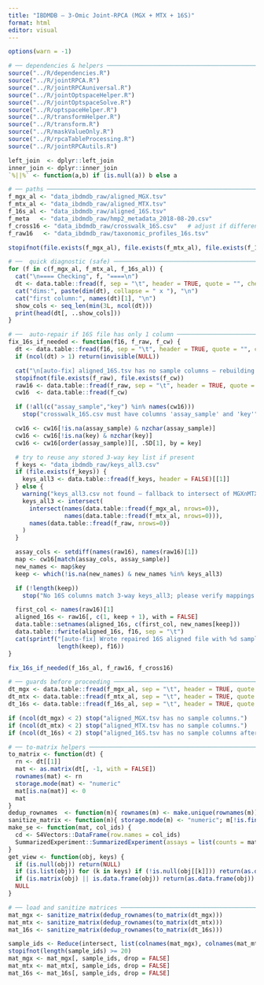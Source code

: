 ```yaml
---
title: "IBDMDB — 3-Omic Joint-RPCA (MGX + MTX + 16S)"
format: html
editor: visual
---
```


```r
options(warn = -1)

# ── dependencies & helpers ───────────────────────────────────────────────
source("../R/dependencies.R")
source("../R/jointRPCA.R")
source("../R/jointRPCAuniversal.R")
source("../R/jointOptspaceHelper.R")
source("../R/jointOptspaceSolve.R")
source("../R/optspaceHelper.R")
source("../R/transformHelper.R")
source("../R/transform.R")
source("../R/maskValueOnly.R")
source("../R/rpcaTableProcessing.R")
source("../R/jointRPCAutils.R")

left_join  <- dplyr::left_join
inner_join <- dplyr::inner_join
`%||%` <- function(a,b) if (is.null(a)) b else a

# ── paths ────────────────────────────────────────────────────────────────
f_mgx_al <- "data_ibdmdb_raw/aligned_MGX.tsv"
f_mtx_al <- "data_ibdmdb_raw/aligned_MTX.tsv"
f_16s_al <- "data_ibdmdb_raw/aligned_16S.tsv"
f_meta   <- "data_ibdmdb_raw/hmp2_metadata_2018-08-20.csv"
f_cross16 <- "data_ibdmdb_raw/crosswalk_16S.csv"   # adjust if different
f_raw16   <- "data_ibdmdb_raw/taxonomic_profiles_16s.tsv"

stopifnot(file.exists(f_mgx_al), file.exists(f_mtx_al), file.exists(f_16s_al))

# ──  quick diagnostic (safe) ─────────────────────────────────────────────
for (f in c(f_mgx_al, f_mtx_al, f_16s_al)) {
  cat("\n==== Checking", f, "====\n")
  dt <- data.table::fread(f, sep = "\t", header = TRUE, quote = "", check.names = FALSE)
  cat("dims:", paste(dim(dt), collapse = " x "), "\n")
  cat("first column:", names(dt)[1], "\n")
  show_cols <- seq_len(min(3L, ncol(dt)))
  print(head(dt[, ..show_cols]))
}

# ──  auto-repair if 16S file has only 1 column ───────────────────────────
fix_16s_if_needed <- function(f16, f_raw, f_cw) {
  dt <- data.table::fread(f16, sep = "\t", header = TRUE, quote = "", check.names = FALSE)
  if (ncol(dt) > 1) return(invisible(NULL))

  cat("\n[auto-fix] aligned_16S.tsv has no sample columns — rebuilding from crosswalk & raw table …\n")
  stopifnot(file.exists(f_raw), file.exists(f_cw))
  raw16 <- data.table::fread(f_raw, sep = "\t", header = TRUE, quote = "", check.names = FALSE)
  cw16  <- data.table::fread(f_cw)

  if (!all(c("assay_sample","key") %in% names(cw16)))
    stop("crosswalk_16S.csv must have columns 'assay_sample' and 'key'")

  cw16 <- cw16[!is.na(assay_sample) & nzchar(assay_sample)]
  cw16 <- cw16[!is.na(key) & nzchar(key)]
  cw16 <- cw16[order(assay_sample)][, .SD[1], by = key]

  # try to reuse any stored 3-way key list if present
  f_keys <- "data_ibdmdb_raw/keys_all3.csv"
  if (file.exists(f_keys)) {
    keys_all3 <- data.table::fread(f_keys, header = FALSE)[[1]]
  } else {
    warning("keys_all3.csv not found — fallback to intersect of MGX∩MTX∩16S.")
    keys_all3 <- intersect(
      intersect(names(data.table::fread(f_mgx_al, nrows=0)),
                names(data.table::fread(f_mtx_al, nrows=0))),
      names(data.table::fread(f_raw, nrows=0))
    )
  }

  assay_cols <- setdiff(names(raw16), names(raw16)[1])
  map <- cw16[match(assay_cols, assay_sample)]
  new_names <- map$key
  keep <- which(!is.na(new_names) & new_names %in% keys_all3)

  if (!length(keep))
    stop("No 16S columns match 3-way keys_all3; please verify mappings.")

  first_col <- names(raw16)[1]
  aligned_16s <- raw16[, c(1, keep + 1), with = FALSE]
  data.table::setnames(aligned_16s, c(first_col, new_names[keep]))
  data.table::fwrite(aligned_16s, f16, sep = "\t")
  cat(sprintf("[auto-fix] Wrote repaired 16S aligned file with %d samples → %s\n",
              length(keep), f16))
}

fix_16s_if_needed(f_16s_al, f_raw16, f_cross16)

# ── guards before proceeding ─────────────────────────────────────────────
dt_mgx <- data.table::fread(f_mgx_al, sep = "\t", header = TRUE, quote = "", check.names = FALSE)
dt_mtx <- data.table::fread(f_mtx_al, sep = "\t", header = TRUE, quote = "", check.names = FALSE)
dt_16s <- data.table::fread(f_16s_al, sep = "\t", header = TRUE, quote = "", check.names = FALSE)

if (ncol(dt_mgx) < 2) stop("aligned_MGX.tsv has no sample columns.")
if (ncol(dt_mtx) < 2) stop("aligned_MTX.tsv has no sample columns.")
if (ncol(dt_16s) < 2) stop("aligned_16S.tsv has no sample columns after attempted fix.")

# ── to-matrix helpers ────────────────────────────────────────────────────
to_matrix <- function(dt) {
  rn <- dt[[1]]
  mat <- as.matrix(dt[, -1, with = FALSE])
  rownames(mat) <- rn
  storage.mode(mat) <- "numeric"
  mat[is.na(mat)] <- 0
  mat
}
dedup_rownames  <- function(m){ rownames(m) <- make.unique(rownames(m)); m }
sanitize_matrix <- function(m){ storage.mode(m) <- "numeric"; m[!is.finite(m)] <- 0; m }
make_se <- function(mat, col_ids) {
  cd <- S4Vectors::DataFrame(row.names = col_ids)
  SummarizedExperiment::SummarizedExperiment(assays = list(counts = mat), colData = cd)
}
get_view <- function(obj, keys) {
  if (is.null(obj)) return(NULL)
  if (is.list(obj)) for (k in keys) if (!is.null(obj[[k]])) return(as.data.frame(obj[[k]]))
  if (is.matrix(obj) || is.data.frame(obj)) return(as.data.frame(obj))
  NULL
}

# ── load and sanitize matrices ───────────────────────────────────────────
mat_mgx <- sanitize_matrix(dedup_rownames(to_matrix(dt_mgx)))
mat_mtx <- sanitize_matrix(dedup_rownames(to_matrix(dt_mtx)))
mat_16s <- sanitize_matrix(dedup_rownames(to_matrix(dt_16s)))

sample_ids <- Reduce(intersect, list(colnames(mat_mgx), colnames(mat_mtx), colnames(mat_16s)))
stopifnot(length(sample_ids) >= 20)
mat_mgx <- mat_mgx[, sample_ids, drop = FALSE]
mat_mtx <- mat_mtx[, sample_ids, drop = FALSE]
mat_16s <- mat_16s[, sample_ids, drop = FALSE]



```
